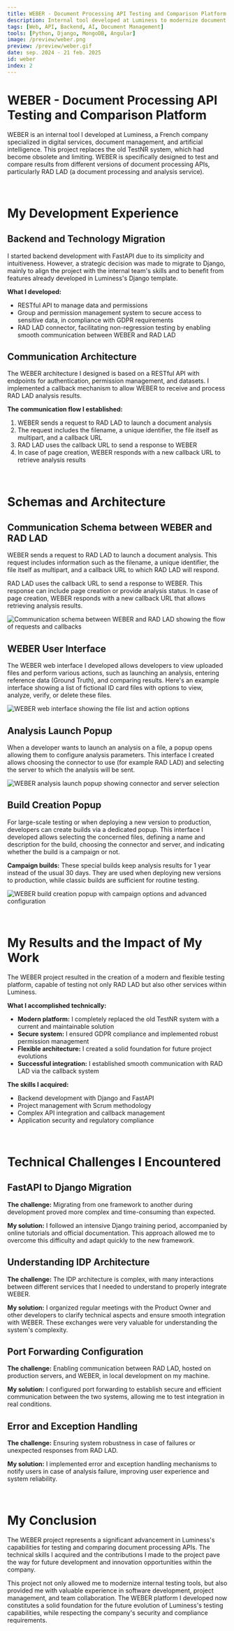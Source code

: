 ```yaml
---
title: WEBER - Document Processing API Testing and Comparison Platform
description: Internal tool developed at Luminess to modernize document processing API testing, replacing the old TestNR system with a modern and secure architecture
tags: [Web, API, Backend, AI, Document Management]
tools: [Python, Django, MongoDB, Angular]
image: /preview/weber.png
preview: /preview/weber.gif
date: sep. 2024 - 21 feb. 2025
id: weber
index: 2
---
```


# WEBER - Document Processing API Testing and Comparison Platform

WEBER is an internal tool I developed at Luminess, a French company specialized in digital services, document management, and artificial intelligence. This project replaces the old TestNR system, which had become obsolete and limiting. WEBER is specifically designed to test and compare results from different versions of document processing APIs, particularly RAD LAD (a document processing and analysis service).

&nbsp;

# My Development Experience

## Backend and Technology Migration

I started backend development with FastAPI due to its simplicity and intuitiveness. However, a strategic decision was made to migrate to Django, mainly to align the project with the internal team's skills and to benefit from features already developed in Luminess's Django template.

**What I developed:**
- RESTful API to manage data and permissions
- Group and permission management system to secure access to sensitive data, in compliance with GDPR requirements
- RAD LAD connector, facilitating non-regression testing by enabling smooth communication between WEBER and RAD LAD

## Communication Architecture

The WEBER architecture I designed is based on a RESTful API with endpoints for authentication, permission management, and datasets. I implemented a callback mechanism to allow WEBER to receive and process RAD LAD analysis results.

**The communication flow I established:**
1. WEBER sends a request to RAD LAD to launch a document analysis
2. The request includes the filename, a unique identifier, the file itself as multipart, and a callback URL
3. RAD LAD uses the callback URL to send a response to WEBER
4. In case of page creation, WEBER responds with a new callback URL to retrieve analysis results

&nbsp;

# Schemas and Architecture

## Communication Schema between WEBER and RAD LAD

WEBER sends a request to RAD LAD to launch a document analysis. This request includes information such as the filename, a unique identifier, the file itself as multipart, and a callback URL to which RAD LAD will respond.

RAD LAD uses the callback URL to send a response to WEBER. This response can include page creation or provide analysis status. In case of page creation, WEBER responds with a new callback URL that allows retrieving analysis results.

<img src="/preview/weber-communication.svg" alt="Communication schema between WEBER and RAD LAD showing the flow of requests and callbacks" className="rounded-lg w-full" />

## WEBER User Interface

The WEBER web interface I developed allows developers to view uploaded files and perform various actions, such as launching an analysis, entering reference data (Ground Truth), and comparing results. Here's an example interface showing a list of fictional ID card files with options to view, analyze, verify, or delete these files.

<img src="/preview/weber-interface.png" alt="WEBER web interface showing the file list and action options" className="rounded-lg w-full" />

## Analysis Launch Popup

When a developer wants to launch an analysis on a file, a popup opens allowing them to configure analysis parameters. This interface I created allows choosing the connector to use (for example RAD LAD) and selecting the server to which the analysis will be sent.

<img src="/preview/weber_workflow1.png" alt="WEBER analysis launch popup showing connector and server selection" className="rounded-lg w-full" />

## Build Creation Popup

For large-scale testing or when deploying a new version to production, developers can create builds via a dedicated popup. This interface I developed allows selecting the concerned files, defining a name and description for the build, choosing the connector and server, and indicating whether the build is a campaign or not.

**Campaign builds:** These special builds keep analysis results for 1 year instead of the usual 30 days. They are used when deploying new versions to production, while classic builds are sufficient for routine testing.

<img src="/preview/weber_workflow2.png" alt="WEBER build creation popup with campaign options and advanced configuration" className="rounded-lg w-full" />

&nbsp;

# My Results and the Impact of My Work

The WEBER project resulted in the creation of a modern and flexible testing platform, capable of testing not only RAD LAD but also other services within Luminess.

**What I accomplished technically:**
- **Modern platform:** I completely replaced the old TestNR system with a current and maintainable solution
- **Secure system:** I ensured GDPR compliance and implemented robust permission management
- **Flexible architecture:** I created a solid foundation for future project evolutions
- **Successful integration:** I established smooth communication with RAD LAD via the callback system

**The skills I acquired:**
- Backend development with Django and FastAPI
- Project management with Scrum methodology
- Complex API integration and callback management
- Application security and regulatory compliance

&nbsp;

# Technical Challenges I Encountered

## FastAPI to Django Migration
**The challenge:** Migrating from one framework to another during development proved more complex and time-consuming than expected.

**My solution:** I followed an intensive Django training period, accompanied by online tutorials and official documentation. This approach allowed me to overcome this difficulty and adapt quickly to the new framework.

## Understanding IDP Architecture
**The challenge:** The IDP architecture is complex, with many interactions between different services that I needed to understand to properly integrate WEBER.

**My solution:** I organized regular meetings with the Product Owner and other developers to clarify technical aspects and ensure smooth integration with WEBER. These exchanges were very valuable for understanding the system's complexity.

## Port Forwarding Configuration
**The challenge:** Enabling communication between RAD LAD, hosted on production servers, and WEBER, in local development on my machine.

**My solution:** I configured port forwarding to establish secure and efficient communication between the two systems, allowing me to test integration in real conditions.

## Error and Exception Handling
**The challenge:** Ensuring system robustness in case of failures or unexpected responses from RAD LAD.

**My solution:** I implemented error and exception handling mechanisms to notify users in case of analysis failure, improving user experience and system reliability.

&nbsp;

# My Conclusion

The WEBER project represents a significant advancement in Luminess's capabilities for testing and comparing document processing APIs. The technical skills I acquired and the contributions I made to the project pave the way for future development and innovation opportunities within the company.

This project not only allowed me to modernize internal testing tools, but also provided me with valuable experience in software development, project management, and team collaboration. The WEBER platform I developed now constitutes a solid foundation for the future evolution of Luminess's testing capabilities, while respecting the company's security and compliance requirements.
